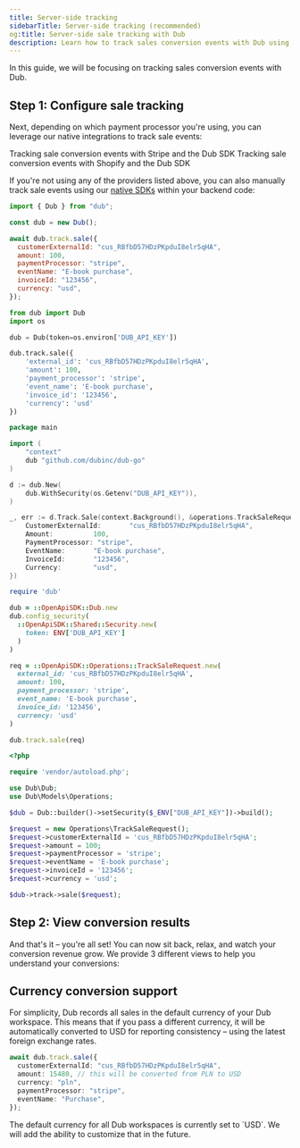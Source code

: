 ```yaml
---
title: Server-side tracking
sidebarTitle: Server-side tracking (recommended)
og:title: Server-side sale tracking with Dub
description: Learn how to track sales conversion events with Dub using server-side tracking
---
```



<SalesIntro />

In this guide, we will be focusing on tracking sales conversion events with Dub.

<ConversionTrackingPrerequisites />

## Step 1: Configure sale tracking

Next, depending on which payment processor you're using, you can leverage our native integrations to track sale events:

<CardGroup cols={1}>
  <Card
    title="Stripe"
    icon="stripe"
    href="/conversions/sales/stripe"
    horizontal
  >
    Tracking sale conversion events with Stripe and the Dub SDK
  </Card>
  <Card
    title="Shopify"
    icon="shopify"
    href="/conversions/sales/shopify"
    horizontal
  >
    Tracking sale conversion events with Shopify and the Dub SDK
  </Card>
</CardGroup>

If you're not using any of the providers listed above, you can also manually track sale events using our [native SDKs](/sdks/overview) within your backend code:

<CodeGroup>

```javascript Node.js
import { Dub } from "dub";

const dub = new Dub();

await dub.track.sale({
  customerExternalId: "cus_RBfbD57HDzPKpduI8elr5qHA",
  amount: 100,
  paymentProcessor: "stripe",
  eventName: "E-book purchase",
  invoiceId: "123456",
  currency: "usd",
});
```

```python Python
from dub import Dub
import os

dub = Dub(token=os.environ['DUB_API_KEY'])

dub.track.sale({
    'external_id': 'cus_RBfbD57HDzPKpduI8elr5qHA',
    'amount': 100,
    'payment_processor': 'stripe',
    'event_name': 'E-book purchase',
    'invoice_id': '123456',
    'currency': 'usd'
})
```

```go Go
package main

import (
    "context"
    dub "github.com/dubinc/dub-go"
)

d := dub.New(
    dub.WithSecurity(os.Getenv("DUB_API_KEY")),
)

_, err := d.Track.Sale(context.Background(), &operations.TrackSaleRequest{
    CustomerExternalId:       "cus_RBfbD57HDzPKpduI8elr5qHA",
    Amount:          100,
    PaymentProcessor: "stripe",
    EventName:       "E-book purchase",
    InvoiceId:       "123456",
    Currency:        "usd",
})
```

```ruby Ruby
require 'dub'

dub = ::OpenApiSDK::Dub.new
dub.config_security(
  ::OpenApiSDK::Shared::Security.new(
    token: ENV['DUB_API_KEY']
  )
)

req = ::OpenApiSDK::Operations::TrackSaleRequest.new(
  external_id: 'cus_RBfbD57HDzPKpduI8elr5qHA',
  amount: 100,
  payment_processor: 'stripe',
  event_name: 'E-book purchase',
  invoice_id: '123456',
  currency: 'usd'
)

dub.track.sale(req)
```

```php PHP
<?php

require 'vendor/autoload.php';

use Dub\Dub;
use Dub\Models\Operations;

$dub = Dub::builder()->setSecurity($_ENV["DUB_API_KEY"])->build();

$request = new Operations\TrackSaleRequest();
$request->customerExternalId = 'cus_RBfbD57HDzPKpduI8elr5qHA';
$request->amount = 100;
$request->paymentProcessor = 'stripe';
$request->eventName = 'E-book purchase';
$request->invoiceId = '123456';
$request->currency = 'usd';

$dub->track->sale($request);
```

</CodeGroup>

<SaleAttributes />

## Step 2: View conversion results

And that's it – you're all set! You can now sit back, relax, and watch your conversion revenue grow. We provide 3 different views to help you understand your conversions:

<ViewConversions />

## Currency conversion support

For simplicity, Dub records all sales in the default currency of your Dub workspace. This means that if you pass a different currency, it will be automatically converted to USD for reporting consistency – using the latest foreign exchange rates.

```typescript TypScript
await dub.track.sale({
  customerExternalId: "cus_RBfbD57HDzPKpduI8elr5qHA",
  amount: 15480, // this will be converted from PLN to USD
  currency: "pln",
  paymentProcessor: "stripe",
  eventName: "Purchase",
});
```

<Note>
  The default currency for all Dub workspaces is currently set to `USD`. We will
  add the ability to customize that in the future.
</Note>
